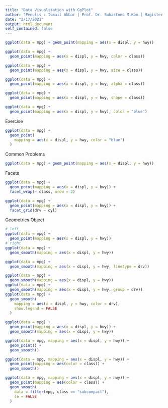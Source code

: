 ```yaml
---
title: "Data Visualization with GgPlot"
author: "Penulis : Ismail Akbar | Prof. Dr. Suhartono M.Kom | Magister Informatika | UIN Maulana Malik Ibrahim Malang | https://ismaelakbar.site/"
date: "2/17/2021"
output: html_document
self_contained: false
---
```


```r
ggplot(data = mpg) + geom_point(mapping = aes(x = displ, y = hwy))
```


```r
ggplot(data = mpg) +
  geom_point(mapping = aes(x = displ, y = hwy, color = class))
```

```r
ggplot(data = mpg) +
  geom_point(mapping = aes(x = displ, y = hwy, size = class))

```
```r
ggplot(data = mpg) +
  geom_point(mapping = aes(x = displ, y = hwy, alpha = class))
```
```r
ggplot(data = mpg) +
  geom_point(mapping = aes(x = displ, y = hwy, shape = class))
```

```r
ggplot(data = mpg) +
  geom_point(mapping = aes(x = displ, y = hwy), color = "blue")
```
Exercise

```r
ggplot(data = mpg) +
  geom_point(
    mapping = aes(x = displ, y = hwy, color = "blue")
  )
```
Common Problems
```r
ggplot(data = mpg) + geom_point(mapping = aes(x = displ, y = hwy))
```

Facets
```r
ggplot(data = mpg) +
  geom_point(mapping = aes(x = displ, y = hwy)) +
  facet_wrap(~ class, nrow = 2)
```

```r
ggplot(data = mpg) +
  geom_point(mapping = aes(x = displ, y = hwy)) +
  facet_grid(drv ~ cyl)
```

Geometrics Object

```r
# left
ggplot(data = mpg) +
  geom_point(mapping = aes(x = displ, y = hwy))
# right
ggplot(data = mpg) +
  geom_smooth(mapping = aes(x = displ, y = hwy))
```


```r
ggplot(data = mpg) +
  geom_smooth(mapping = aes(x = displ, y = hwy, linetype = drv))
```


```r
ggplot(data = mpg) +
  geom_smooth(mapping = aes(x = displ, y = hwy))
ggplot(data = mpg) +
  geom_smooth(mapping = aes(x = displ, y = hwy, group = drv))
ggplot(data = mpg) +
  geom_smooth(
    mapping = aes(x = displ, y = hwy, color = drv),
    show.legend = FALSE
  )
```


```r
ggplot(data = mpg) +
  geom_point(mapping = aes(x = displ, y = hwy)) +
  geom_smooth(mapping = aes(x = displ, y = hwy))
```


```r
ggplot(data = mpg, mapping = aes(x = displ, y = hwy)) +
  geom_point() +
  geom_smooth()
```


```r
ggplot(data = mpg, mapping = aes(x = displ, y = hwy)) +
  geom_point(mapping = aes(color = class)) +
  geom_smooth()
```

```r
ggplot(data = mpg, mapping = aes(x = displ, y = hwy)) +
  geom_point(mapping = aes(color = class)) +
  geom_smooth(
    data = filter(mpg, class == "subcompact"),
    se = FALSE
  )
```




















